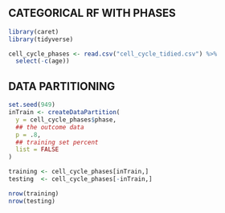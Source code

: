 
## CATEGORICAL RF WITH PHASES

```r
library(caret)
library(tidyverse)
```

```r
cell_cycle_phases <- read.csv("cell_cycle_tidied.csv") %>%
  select(-c(age))
```

## DATA PARTITIONING
```r
set.seed(949)
inTrain <- createDataPartition(
  y = cell_cycle_phases$phase,
  ## the outcome data
  p = .8,
  ## training set percent
  list = FALSE
)

training <- cell_cycle_phases[inTrain,]
testing  <- cell_cycle_phases[-inTrain,]

nrow(training)
nrow(testing)
```


